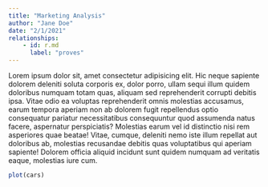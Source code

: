 ```yaml
---
title: "Marketing Analysis"
author: "Jane Doe"
date: "2/1/2021"
relationships:
    - id: r.md
      label: "proves"
---
```


Lorem ipsum dolor sit, amet consectetur adipisicing elit. Hic neque sapiente dolorem deleniti soluta corporis ex, dolor porro, ullam sequi illum quidem doloribus numquam totam quas, aliquam sed reprehenderit corrupti debitis ipsa. Vitae odio ea voluptas reprehenderit omnis molestias accusamus, earum tempora aperiam non ab dolorem fugit repellendus optio consequatur pariatur necessitatibus consequuntur quod assumenda natus facere, aspernatur perspiciatis? Molestias earum vel id distinctio nisi rem asperiores quae beatae! Vitae, cumque, deleniti nemo iste illum repellat aut doloribus ab, molestias recusandae debitis quas voluptatibus qui aperiam sapiente! Dolorem officia aliquid incidunt sunt quidem numquam ad veritatis eaque, molestias iure cum.

```r
plot(cars)
```
